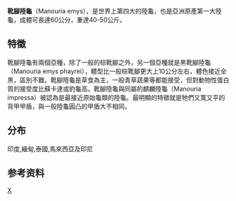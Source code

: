 {{Speciesbox
| taxon = Manouria emys
| status = EN
| status_system = iucn3.1
}}
'''靴腳陸龜'''（Manouria emys），是世界上第四大的陸龜，也是亞洲原產第一大陸龜，成體可長達60公分，重達40-50公斤。

==特徵==
靴腳陸龜有兩個亞種，除了一般的棕靴腳之外，另一個亞種就是黑靴腳陸龜（Manouria emys phayrei），體型比一般棕靴腳更大上10公分左右，體色接近全黑，區別不難。靴腳陸龜是草食為主，一般青草蔬果等都能接受，但對動物性蛋白質的接受度比蘇卡達或豹龜高。靴腳陸龜與同屬的麒麟陸龜（Manouria impressa）被認為是最接近原始龜類的陸龜。最明顯的特徵就是牠們又寬又平的背甲甲盾，與一般陸龜圓凸的甲盾大不相同。

==分布==
印度,緬甸,泰國,馬來西亞及印尼

== 参考资料 ==
{{reflist}}
{{taxonbar}}
[[Category:_凹甲陸龜屬|X]]